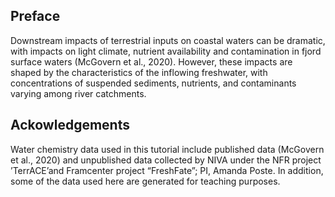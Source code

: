 ## Preface

Downstream impacts of terrestrial inputs on coastal waters can be dramatic, with impacts on light climate, nutrient availability and contamination in fjord surface waters (McGovern et al., 2020). However, these impacts are shaped by the characteristics of the inflowing freshwater, with concentrations of suspended sediments, nutrients, and contaminants varying among river catchments.



## Ackowledgements
Water chemistry data used in this tutorial include published data (McGovern et al., 2020) and unpublished data collected by NIVA under the NFR project 'TerrACE'and Framcenter project "FreshFate"; PI, Amanda Poste. In addition, some of the data used here are generated for teaching purposes. 
